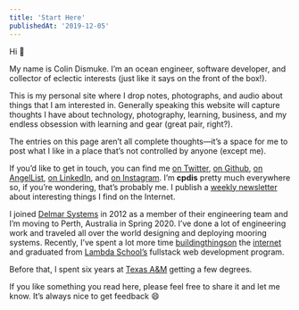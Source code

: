 ```yaml
---
title: 'Start Here'
publishedAt: '2019-12-05'
---
```


Hi 👋

My name is Colin Dismuke. I’m an ocean engineer, software developer, and collector of eclectic interests (just like it says on the front of the box!).

This is my personal site where I drop notes, photographs, and audio about things that I am interested in. Generally speaking this website will capture thoughts I have about technology, photography, learning, business, and my endless obsession with learning and gear (great pair, right?).

The entries on this page aren’t all complete thoughts—it’s a space for me to post what I like in a place that’s not controlled by anyone (except me).

If you’d like to get in touch, you can find me [on Twitter](http://twitter.com/cpdis), [on Github](http://github.com/cpdis), [on AngelList](https://angel.co/colin-dismuke), [on LinkedIn](https://www.linkedin.com/in/colindismuke), and [on Instagram](https://www.instagram.com/cpdis/). I’m **cpdis** pretty much everywhere so, if you’re wondering, that’s probably me. I publish a [weekly newsletter](https://ofnote.substack.com/) about interesting things I find on the Internet.

I joined [Delmar Systems](http://www.delmarsystems.com/site.php) in 2012 as a member of their engineering team and I’m moving to Perth, Australia in Spring 2020. I’ve done a lot of engineering work and traveled all over the world designing and deploying mooring systems. Recently, I’ve spent a lot more time [building](https://password.coffee/)[things](https://compound.careers/)[on](https://lambdanotes.app/) the [internet](https://getpickem.co/) and graduated from [Lambda School’s](https://lambdaschool.com/) fullstack web development program.

Before that, I spent six years at [Texas A&M](https://engineering.tamu.edu/ocean/) getting a few degrees.

If you like something you read here, please feel free to share it and let me know. It’s always nice to get feedback 😄
